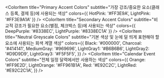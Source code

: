 
<Meta title="Colors" />

<ColorPalette>

  <ColorItem
    title="Primary Accent Colors"
    subtitle="가장 강조/중요한 요소(클래스 등록, 결제 등)에 사용되는 색상"
    colors={{ HotPink: '#FF3E9A', LightPink: '#FF3E9A1A' }}
  />
  <ColorItem
    title="Secondary Accent Colors"
    subtitle="비교적 강조가 필요한 요소(별점, 체크박스 등)에 사용되는 색상"
    colors={{ DeepPurple: '#8338EC', LightPurple: '#8338EC1A' }}
  />
    <ColorItem
    title="Neutral Greyscale Colors"
    subtitle="기본 색상 및 눈에 덜 띄게 표현해야 할 요소에 사용되는 회색 계열 색상"
    colors={{
      Black: '#000000',
      Charcoal: '#414141',
      MediumGray: '#969696',
      LightGray1: '#B6B6B6',
      LightGray2: '#D9D9D9',
      LightGray3: '#F5F5F5',
    }}
  />
  <ColorItem
    title="Calendar Event Colors"
    subtitle="전체 일정 달력에서만 사용하는 색상"
    colors={{
      Orange: '#FF9E2D',
      LightOrange: '#FF961B1A',
      Red: '#E92C2C',
      LightRed: '#E92C2C1A',
    }}
  />
</ColorPalette>
